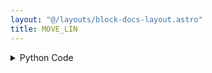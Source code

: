 ```yaml
---
layout: "@/layouts/block-docs-layout.astro"
title: MOVE_LIN
---
```



<PythonDocsDisplay docstring={docstring} />

<details>
<summary>Python Code</summary>
```python
from flojoy import flojoy, TextBlob
from typing import Optional
from PYTHON.utils.mecademic_state.mecademic_state import query_for_handle


@flojoy(deps={"mecademicpy": "1.4.0"})
def MOVE_LIN(
    ip_address: TextBlob,
    x: float,
    y: float,
    z: float,
    alpha: Optional[float] = 0,
    beta: Optional[float] = 0,
    gamma: Optional[float] = 0,
) -> TextBlob:
    """
    The MOVE_LIN node linearly moves the robot's tool to an absolute Cartesian position.

    Inputs
    ------
    ip_address: TextBlob
        The IP address of the robot arm.

    Parameters
    ------
    x : float
        The x coordinate of the position to move to
    y : float
        The y coordinate of the position to move to
    z : float
        The z coordinate of the position to move to
    alpha : float, optional
        The alpha coordinate (rotation in radians about the x axis) of the position to move to.
    beta : float, optional
        The beta coordinate   (rotation in radians about the y axis) of the position to move to.
    gamma : float, optional
        The gamma coordinate (rotation in radians about the z axis) of the position to move to.

    Returns
    -------
    ip_address
        The IP address of the robot arm.

    """
    robot = query_for_handle(ip_address)
    robot.MoveLin(x=x, y=y, z=z, alpha=alpha, beta=beta, gamma=gamma)
    robot.WaitIdle()
    return ip_address

```
[Find this Flojoy Block on GitHub](https://github.com/flojoy-ai/blocks/blob/main/blocks/IO/ROBOTICS/ARMS/MECADEMIC/MOVE_LIN/MOVE_LIN.py)
</details>

## Example

<AppDisplay app={app} blockName="MOVE_LIN" client:visible />

In this example, the `MOVE_LIN` node moves the robot arm in a straight line to a specified Cartesian position.

The node takes in the x, y, and z coordinates, along with optional alpha, beta, and gamma rotations in radians. 

After initiating the linear movement, the node waits for the robot arm to become idle, indicating that the movement is complete.

The `MOVE_LIN` node is useful in workflows where linear movements are required, such as drawing a straight line or moving from one point to another in a straight path.

